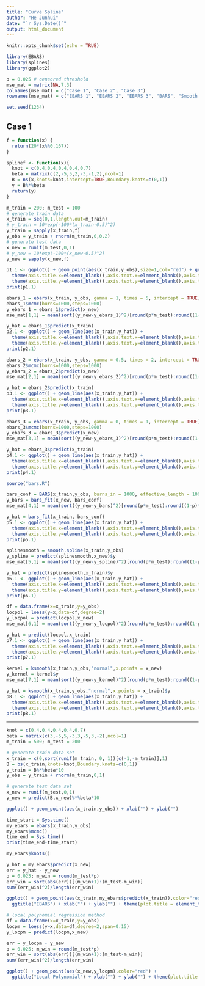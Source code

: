 ```yaml
---
title: "Curve Spline"
author: "He Junhui"
date: "`r Sys.Date()`"
output: html_document
---
```


```r
knitr::opts_chunk$set(echo = TRUE)
```

```r
library(EBARS)
library(splines)
library(ggplot2)
```


```r
p = 0.025 # censored threshold
mse_mat = matrix(NA,7,3)
colnames(mse_mat) = c("Case 1", "Case 2", "Case 3")
rownames(mse_mat) = c("EBARS 1", "EBARS 2", "EBARS 3", "BARS", "Smooth Spline", "Kernel Smooth", "Local Polynomial")
```

```r
set.seed(1234)
```

## Case 1

```r
f = function(x) {
  return(20*(x%%0.167))
}
```

```r
splinef <- function(x){
  knot = c(0.4,0.4,0.4,0.4,0.7)
  beta = matrix(c(2,-5,5,2,-3,-1,2),ncol=1)
  B = ns(x,knots=knot,intercept=TRUE,Boundary.knots=c(0,1))
  y = B%*%beta
  return(y)
}
```



```r
m_train = 200; m_test = 100
# generate train data
x_train = seq(0,1,length.out=m_train)
# y_train = 10*exp(-100*(x_train-0.5)^2)
y_train = sapply(x_train,f)
y_obs = y_train + rnorm(m_train,0,0.2)
# generate test data
x_new = runif(m_test,0,1)
# y_new = 10*exp(-100*(x_new-0.5)^2)
y_new = sapply(x_new,f)
```

```r
p1.1 <- ggplot() + geom_point(aes(x_train,y_obs),size=1,col="red") + geom_line(aes(x_train,y_train)) + 
  theme(axis.title.x=element_blank(),axis.text.x=element_blank(),axis.ticks.x=element_blank()) +
  theme(axis.title.y=element_blank(),axis.text.y=element_blank(),axis.ticks.y=element_blank())
print(p1.1)
```

```r
ebars_1 = ebars(x_train, y_obs, gamma = 1, times = 5, intercept = TRUE)
ebars_1$mcmc(burns=1000,steps=1000)
y_ebars_1 = ebars_1$predict(x_new)
mse_mat[1,1] = mean(sort((y_new-y_ebars_1)^2)[round(p*m_test):round((1-p)*m_test)])
```

```r
y_hat = ebars_1$predict(x_train)
p2.1 <- ggplot() + geom_line(aes(x_train,y_hat)) + 
  theme(axis.title.x=element_blank(),axis.text.x=element_blank(),axis.ticks.x=element_blank()) +
  theme(axis.title.y=element_blank(),axis.text.y=element_blank(),axis.ticks.y=element_blank())
print(p2.1)
```

```r
ebars_2 = ebars(x_train, y_obs, gamma = 0.5, times = 2, intercept = TRUE)
ebars_2$mcmc(burns=1000,steps=1000)
y_ebars_2 = ebars_2$predict(x_new)
mse_mat[2,1] = mean(sort((y_new-y_ebars_2)^2)[round(p*m_test):round((1-p)*m_test)])
```

```r
y_hat = ebars_2$predict(x_train)
p3.1 <- ggplot() + geom_line(aes(x_train,y_hat)) + 
  theme(axis.title.x=element_blank(),axis.text.x=element_blank(),axis.ticks.x=element_blank()) +
  theme(axis.title.y=element_blank(),axis.text.y=element_blank(),axis.ticks.y=element_blank())
print(p3.1)
```

```r
ebars_3 = ebars(x_train, y_obs, gamma = 0, times = 1, intercept = TRUE)
ebars_3$mcmc(burns=1000,steps=1000)
y_ebars_3 = ebars_3$predict(x_new)
mse_mat[3,1] = mean(sort((y_new-y_ebars_3)^2)[round(p*m_test):round((1-p)*m_test)])
```

```r
y_hat = ebars_3$predict(x_train)
p4.1 <- ggplot() + geom_line(aes(x_train,y_hat)) + 
  theme(axis.title.x=element_blank(),axis.text.x=element_blank(),axis.ticks.x=element_blank()) +
  theme(axis.title.y=element_blank(),axis.text.y=element_blank(),axis.ticks.y=element_blank())
print(p4.1)
```

```r
source("bars.R")
```

```r
bars_conf = BARS(x_train,y_obs, burns_in = 1000, effective_length = 1000)
y_bars = bars_fit(x_new, bars_conf)
mse_mat[4,1] = mean(sort((y_new-y_bars)^2)[round(p*m_test):round((1-p)*m_test)])
```

```r
y_hat = bars_fit(x_train, bars_conf)
p5.1 <- ggplot() + geom_line(aes(x_train,y_hat)) + 
  theme(axis.title.x=element_blank(),axis.text.x=element_blank(),axis.ticks.x=element_blank()) +
  theme(axis.title.y=element_blank(),axis.text.y=element_blank(),axis.ticks.y=element_blank())
print(p5.1)
```

```r
splinesmooth = smooth.spline(x_train,y_obs)
y_spline = predict(splinesmooth,x_new)$y
mse_mat[5,1] = mean(sort((y_new-y_spline)^2)[round(p*m_test):round((1-p)*m_test)])
```

```r
y_hat = predict(splinesmooth,x_train)$y
p6.1 <- ggplot() + geom_line(aes(x_train,y_hat)) + 
  theme(axis.title.x=element_blank(),axis.text.x=element_blank(),axis.ticks.x=element_blank()) +
  theme(axis.title.y=element_blank(),axis.text.y=element_blank(),axis.ticks.y=element_blank())
print(p6.1)
```

```r
df = data.frame(x=x_train,y=y_obs)
locpol = loess(y~x,data=df,degree=2)
y_locpol = predict(locpol,x_new)
mse_mat[6,1] = mean(sort((y_new-y_locpol)^2)[round(p*m_test):round((1-p)*m_test)])
```

```r
y_hat = predict(locpol,x_train)
p7.1 <- ggplot() + geom_line(aes(x_train,y_hat)) + 
  theme(axis.title.x=element_blank(),axis.text.x=element_blank(),axis.ticks.x=element_blank()) +
  theme(axis.title.y=element_blank(),axis.text.y=element_blank(),axis.ticks.y=element_blank())
print(p7.1)
```

```r
kernel = ksmooth(x_train,y_obs,"normal",x.points = x_new)
y_kernel = kernel$y
mse_mat[7,1] = mean(sort((y_new-y_kernel)^2)[round(p*m_test):round((1-p)*m_test)])
```

```r
y_hat = ksmooth(x_train,y_obs,"normal",x.points = x_train)$y
p8.1 <- ggplot() + geom_line(aes(x_train,y_hat)) + 
  theme(axis.title.x=element_blank(),axis.text.x=element_blank(),axis.ticks.x=element_blank()) +
  theme(axis.title.y=element_blank(),axis.text.y=element_blank(),axis.ticks.y=element_blank())
print(p8.1)
```



*************************************************
```r
knot = c(0.4,0.4,0.4,0.4,0.7)
beta = matrix(c(3,-5,5,-3,3,-5,3,-2),ncol=1)
m_train = 500; m_test = 200
```

```r
# generate train data set
x_train = c(0,sort(runif(m_train, 0, 1))[c(-1,-m_train)],1)
B = bs(x_train,knots=knot,Boundary.knots=c(0,1))
y_train = B%*%beta*10
y_obs = y_train + rnorm(m_train,0,1)

# generate test data set
x_new = runif(m_test,0,1)
y_new = predict(B,x_new)%*%beta*10
```

```r
ggplot() + geom_point(aes(x_train,y_obs)) + xlab("") + ylab("")
```

```r
time_start = Sys.time()
my_ebars = ebars(x_train,y_obs)
my_ebars$mcmc()
time_end = Sys.time()
print(time_end-time_start)
```

```r
my_ebars$knots()
```


```r
y_hat = my_ebars$predict(x_new)
err = y_hat - y_new
p = 0.025; m_win = round(m_test*p)
err_win = sort(abs(err))[(m_win+1):(m_test-m_win)]
sum((err_win)^2)/length(err_win)
```

```r
ggplot() + geom_point(aes(x_train,my_ebars$predict(x_train)),color="red") + 
  ggtitle("EBARS") + xlab("") + ylab("") + theme(plot.title = element_text(hjust=0.5))
```


```r
# local polynomial regression method
df = data.frame(x=x_train,y=y_obs)
locpm = loess(y~x,data=df,degree=2,span=0.15)
y_locpm = predict(locpm,x_new)
```

```r
err = y_locpm - y_new
p = 0.025; m_win = round(m_test*p)
err_win = sort(abs(err))[(m_win+1):(m_test-m_win)]
sum((err_win)^2)/length(err_win)
```

```r
ggplot() + geom_point(aes(x_new,y_locpm),color="red") + 
  ggtitle("Local Polynomial") + xlab("") + ylab("") + theme(plot.title = element_text(hjust=0.5))
```
